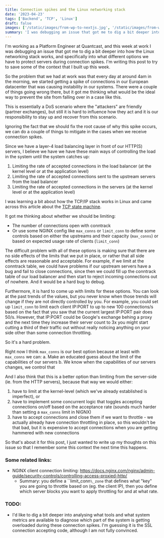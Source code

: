 ```yaml
---
title: Connection spikes and the Linux networking stack
date: '2023-04-23'
tags: ['Backend', 'TCP', 'Linux']
draft: false
images: ['/static/images/from-wp-to-nextjs.jpg', '/static/images/from-wp-to-nextjs.jpg']
summary: 'I was debugging an issue that got me to dig a bit deeper into how the Linux networking stack works, and what options we have to protect servers during connection spikes.'
---
```


I'm working as a Platform Engineer at Quantcast, and this week at work I was debugging an issue that got me to dig a bit deeper into how the Linux networking stack works, and specifically into what different options we have to protect servers during connection spikes. I'm writing this post to try to save some of the context that I built up this week.

So the problem that we had at work was that every day at around 4am in the morning, we started getting a spike of connections in our European datacenter that was causing instability in our systems. There were a couple of things going wrong there, but it got me thinking what would be the ideal way to prevent the site from falling over in a case like this.

This is essentially a DoS scenario where the "attackers" are friendly (partner exchanges), but still it is hard to influence how they act and it is our responsibility to stay up and recover from this scenario.

Ignoring the fact that we should fix the root cause of why this spike occurs, we can do a couple of things to mitigate in the cases when we receive connection spikes.

Since we have a layer-4 load balancing layer in front of our HTTP(S) servers, I believe we have we have these main ways of controlling the load in the system until the system catches up:

1. Limiting the rate of accepted connections in the load balancer (at the kernel level or at the application level)
2. Limiting the rate of accepted connections sent to the upstream servers from the load balancer
3. Limiting the rate of accepted connections in the servers (at the kernel level or at the application level)

I was learning a bit about how the TCP/IP stack works in Linux and came across this article about the [TCP state machine](http://tcpipguide.com/free/t_TCPOperationalOverviewandtheTCPFiniteStateMachineF-2.htm#:~:text=The%20Simplified%20TCP%20Finite%20State%20Machine&text=Each%20connection%20between%20one%20TCP,until%20a%20connection%20is%20established.).

It got me thinking about whether we should be limiting:

- The number of connections open with conntrack
- Or use some NGINX config like `max_conns` or `limit_conn` to define some controls based on either the upstreams and their capacity (`max_conns`) or based on expected usage rate of clients (`limit_conn`)

The difficult problem with all of these options is making sure that there are no side effects of the limits that we put in place, or rather that all side effects are reasonable and acceptable. For example, if we limit at the conntrack table, we could have problems if our upstream servers have a bug and fail to close connections, since then we could fill up the conntrack table of our load balancer and then start to reject incoming connections out of nowhere. And it would be a hard bug to debug.

Furthermore, it is hard to come up with limits for these options. You can look at the past trends of the values, but you never know when those trends will change if they are not directly controlled by you. For example, you could set up `limit_conn` to limit each client IP:PORT to up to new 100 connections/s based on the fact that you saw that the current largest IP:PORT pair does 50/s. However, that IP:PORT could be Google's exchange behing a proxy and the next time they increase their server count to 3x you might start cutting a third of their traffic out without really noticing anything on your side other than some connection throttling.

So it's a hard problem.

Right now I think `max_conns` is our best option because at least with `max_conns` we can:
a. Make an educated guess about the limit of the capabilities of our servers
b. We know when the capabilities of our servers changes, we control that

And I also think that this is a better option than limiting from the server-side (ie. from the HTTP servers), because that way we would either:

1. have to limit at the kernel-level (which we've already established is imperfect), or
2. have to implement some concurrent logic that toggles accepting connections on/off based on the acceptance rate (sounds much harder than setting a `max_conns` limit in NIGNX)
3. have to accept connections and close them if we want to throttle - we actually already have connection throttling in place, so this wouldn't be that bad, but it is expensive to accept connections when you are getting hammered with new connections

So that's about it for this post, I just wanted to write up my thoughts on this issue so that I remember some this context the next time this happens.

### Some related links:

- NGINX client connection limiting: https://docs.nginx.com/nginx/admin-guide/security-controls/controlling-access-proxied-http/
  - Summary: you define a ``limit_conn`\_zone` that defines what "key" you are going to throttle based on (eg. the client IP), then you define which server blocks you want to apply throttling for and at what rate.

### TODO:

- I'd like to dig a bit deeper into analysing what tools and what system metrics are available to diagnose which part of the system is getting overloaded during these connection spikes. I'm guessing it is the SSL connection accepting code, although I am not fully convinced.
